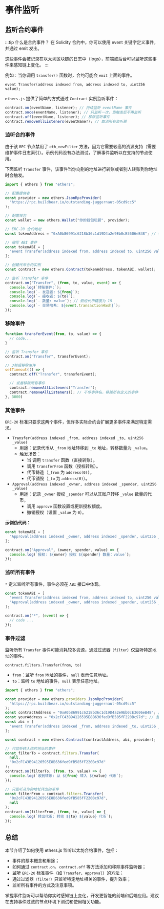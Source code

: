 # 事件监听

## 监听合约事件

:::tip 什么是合约事件？
在 Solidity 合约中，你可以使用 event 关键字定义事件，并通过 emit 发出。

这些事件会被记录在以太坊区块链的日志中（logs），前端或后台可以监听这些事件来感知链上变化。
:::

例如：当你调用 `transfer()` 函数时，合约可能会 `emit` 上面的事件。

```
event Transfer(address indexed from, address indexed to, uint256 value);
```

`ethers.js` 提供了简单的方式通过 `Contract` 实例监听事件：

```js
contract.on(eventName, listener); // 持续监听 eventName 事件
contract.once(eventName, listener); // 只监听一次，当触发后不再监听
contract.off(eventName, listener); // 移除监听事件
contract.removeAllListeners(eventName?); // 取消所有监听器
```

### 监听合约事件

由于该 `RPC` 节点禁用了 `eth_newFilter` 方法，因为它需要较高的资源支持（需要维护事件日志索引）。示例代码没有办法测试，了解事件监听以在支持的节点使用。

下面监听 `Transfer` 事件，该事件当你向别的地址进行转账或者别人转账到你地址时会触发。

```js
import { ethers } from "ethers";

// 配置提供者
const provider = new ethers.JsonRpcProvider(
  "https://rpc.buildbear.io/outstanding-juggernaut-05cd9cc5"
);

// 配置钱包
const wallet = new ethers.Wallet("你的钱包私钥", provider);

// ERC-20 合约地址
const tokenAddress = "0xA0b86991c6218b36c1d19D4a2e9Eb0cE3606eB48"; // 替换为代币合约地址, 这里以 USDC 为例

// 编写 ABI 事件
const tokenABI = [
  "event Transfer(address indexed from, address indexed to, uint256 value)",
];

// 创建代币合约实例
const contract = new ethers.Contract(tokenAddress, tokenABI, wallet);

// 监听 Transfer 事件
contract.on("Transfer", (from, to, value, event) => {
  console.log(`转账事件:`);
  console.log(`- 发送者: ${from}`);
  console.log(`- 接收者: ${to}`);
  console.log(`- 数量: value`); // 假设代币精度为 18
  console.log(`- 交易哈希: ${event.transactionHash}`);
});
```

### 移除事件

```js
function transferEvent(from, to, value) => {
  // code...
}

// 监听 Transfer 事件
contract.on("Transfer", transferEvent);

// 3秒后移除事件
setTimeout(() => {
  contract.off("Transfer", transferEvent);

  // 或者移除所有事件
  contract.removeAllListeners("Transfer");
  contract.removeAllListeners(); // 不传事件名，移除所有定义的事件
}, 3000)
```

### 其他事件

`ERC-20` 标准只要求这两个事件，但许多实际合约会扩展更多事件来满足特定需求。

- `Transfer(address indexed _from, address indexed _to, uint256 _value)`
  - 用途：记录代币从 `_from` 地址转移到 `_to` 地址，转移数量为 `_value`。
  - 触发场景：
    - 当 调用 `transfer` 函数（直接转账）。
    - 调用 `transferFrom` 函数（授权转账）。
    - 代币铸造（`_from` 为 `address(0)`）。
    - 代币销毁（`_to` 为 `address(0)`）。
- `Approval(address indexed _owner, address indexed _spender, uint256 _value)`
  - 用途：记录 `_owner` 授权 `_spender` 可以从其账户转移 `_value` 数量的代币。
    - 调用 `approve` 函数设置或更新授权额度。
    - 撤销授权（设置 `_value` 为 `0`）。

**示例伪代码：**

```js
const tokenABI = [
  "Approval(address indexed _owner, address indexed _spender, uint256 _value)",
];

contract.on("Approval", (owner, spender, value) => {
  console.log(`授权: ${owner} 授权 ${spender} 数量：value`);
});
```

### 监听所有事件

`*` 定义监听所有事件，事件必须在 `ABI` 接口中体现。

```js
const tokenABI = [
  "event Transfer(address indexed from, address indexed to, uint256 value)",
  "Approval(address indexed _owner, address indexed _spender, uint256 _value)",
];

contract.on("*", (event) => {
  // code ...
});
```

### 事件过滤

监听所有 `Transfer` 事件可能消耗较多资源，通过过滤器`（filter）`仅监听特定地址的事件。

`contract.filters.Transfer(from, to)`

- `from`：监听 `from` 地址的事件，`null` 表示任意地址。
- `to`：监听 `to` 地址的事件，`null` 表示任意地址。

```js
import { ethers } from "ethers";

const provider = new ethers.providers.JsonRpcProvider(
  "https://rpc.buildbear.io/outstanding-juggernaut-05cd9cc5"
);
const contractAddress = "0xA0b86991c6218b36c1d19D4a2e9Eb0cE3606eB48"; // 代币合约地址（如 USDC）
const yourAddress = "0x2cFC43B94126595E8B636fed9fB585fF220Bc97d"; // 替换为你的以太坊地址
const abi = [
  "event Transfer(address indexed _from, address indexed _to, uint256 _value)",
];

const contract = new ethers.Contract(contractAddress, abi, provider);

// 只监听转入你的地址的事件
const filterTo = contract.filters.Transfer(
  null,
  "0x2cFC43B94126595E8B636fed9fB585fF220Bc97d"
);
contract.on(filterTo, (from, to, value) => {
  console.log(`收到转账: 从 ${from} 转入 ${value} 代币`);
});

// 只监听从你的地址转出的事件
const filterFrom = contract.filters.Transfer(
  "0x2cFC43B94126595E8B636fed9fB585fF220Bc97d",
  null
);
contract.on(filterFrom, (from, to, value) => {
  console.log(`转出代币: 转给 ${to} ${value} 代币`);
});
```


<EventListeners />

## 总结

本节介绍了如何使用 ethers.js 监听以太坊合约事件，包括：

- 事件的基本概念和用途；
- 如何通过 `contract.on`、`contract.off` 等方法添加和移除事件监听器；
- 监听 `ERC-20` 标准事件（如 `Transfer`、`Approval`）的方法；
- 通过过滤器`（filter）`只监听特定地址相关的事件，提升效率；
- 监听所有事件的方式及注意事项。

掌握事件监听可以帮助你实时感知链上变化，开发更智能的前端和后端应用。建议在支持事件过滤的节点环境下测试和使用相关功能。
